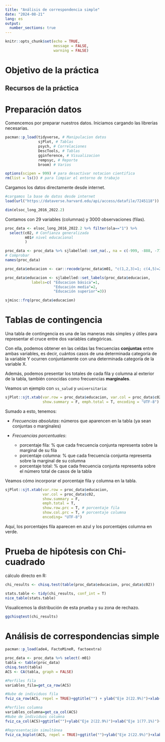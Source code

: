 ```yaml
---
title: "Análisis de correspondencia simple"
date: "2024-08-21"
lang: es
output:
  number_sections: true
---
```


```r
knitr::opts_chunk$set(echo = TRUE, 
                      message = FALSE,
                      warning = FALSE)
```

# Objetivo de la práctica



## Recursos de la práctica



# Preparación datos

Comencemos por preparar nuestros datos. Iniciamos cargando las librerías necesarias.

```r
pacman::p_load(tidyverse, # Manipulacion datos
               sjPlot, # Tablas
               psych, # Correlaciones
               DescTools, # Tablas
               gginference, # Visualizacion 
               rempsyc, # Reporte
               broom) # Varios

options(scipen = 999) # para desactivar notacion cientifica
rm(list = ls()) # para limpiar el entorno de trabajo
```

Cargamos los datos directamente desde internet.

```r
#cargamos la base de datos desde internet
load(url("https://dataverse.harvard.edu/api/access/datafile/7245118")) 

dim(elsoc_long_2016_2022.2)
```

Contamos con 29 variables (columnas) y 3000 observaciones (filas).


```r
proc_data <- elsoc_long_2016_2022.2 %>% filter(ola=="1") %>% 
  select(c02, # Confianza generalizada
         m01# nivel educacional
         )

proc_data <- proc_data %>% sjlabelled::set_na(., na = c(-999, -888, -777, -666))
# Comprobar
names(proc_data)

proc_data$educacion <- car::recode(proc_data$m01, "c(1,2,3)=1; c(4,5)=2; c(6,7,8,9,10)=3")

proc_data$educacion <- sjlabelled::set_labels(proc_data$educacion,
            labels=c( "Educacion básica"=1,
                      "Educación media"=2,
                      "Educación superior"=3))

sjmisc::frq(proc_data$educacion)
```


# Tablas de contingencia

Una tabla de contingencia es una de las maneras más simples y útiles para representar el cruce entre dos variables categóricas.

Con ella, podemos obtener en las celdas las frecuencias **conjuntas** entre ambas variables, es decir, cuántos casos de una determinada categoría de la variable Y ocurren conjuntamente con una determinada categoría de la variable X. 

Además, podemos presentar los totales de cada fila y columna al exterior de la tabla, también conocidas como frecuencias **marginales**.

Veamos un ejemplo con `ss_salud` y `universitaria`:

```r
sjPlot::sjt.xtab(var.row = proc_data$educacion, var.col = proc_data$c02, 
                 show.summary = F, emph.total = T, encoding = "UTF-8")
```

Sumado a esto, tenemos:

- _Frecuencias absolutas_: números que aparencen en la tabla (ya sean conjuntas o marginales)
- _Frecuencias porcentuales_: 
          
  * porcentaje fila: % que cada frecuencia conjunta representa sobre la marginal de su fila
  * porcentaje columna: % que cada frecuencia conjunta representa sobre la marginal de su columna
  * porcentaje total: % que cada frecuencia conjunta representa sobre el número total de casos de la tabla

Veamos cómo incorporar el porcentaje fila y columna en la tabla.

```r
sjPlot::sjt.xtab(var.row = proc_data$educacion, 
                 var.col = proc_data$c02, 
                 show.summary = F, 
                 emph.total = T, 
                 show.row.prc = T, # porcentaje fila
                 show.col.prc = T, # porcentaje columna
                 encoding= "UTF-8")
```

Aquí, los porcentajes fila aparecen en azul y los porcentajes columna en verde. 

# Prueba de hipótesis con Chi-cuadrado

cálculo directo en R:

```r
chi_results <- chisq.test(table(proc_data$educacion, proc_data$c02))

stats.table <- tidy(chi_results, conf_int = T)
nice_table(stats.table)
```

Visualicemos la distribución de esta prueba y su zona de rechazo.

```r
ggchisqtest(chi_results)
```

# Análisis de correspondencias simple

```r
pacman::p_load(ade4, FactoMineR, factoextra)
```

```r
proc_data <- proc_data %>% select(-m01)
tabla <- table(proc_data)
chisq.test(tabla)
ACS <- CA(tabla, graph = FALSE)
```

```r
#Perfiles fila
variables_fila=get_ca_row(ACS)

#Nube de individuos fila
fviz_ca_row(ACS, repel = TRUE)+ggtitle("") + ylab("Eje 2(22.9%)")+xlab("Eje 1(77.1%)")+ylim(-0.6,1.5)+xlim(-1.1,1.4)
```

```r
#Perfiles columna
variables_columna=get_ca_col(ACS)
#Nube de individuos columna
fviz_ca_col(ACS)+ggtitle("")+ylab("Eje 2(22.9%)")+xlab("Eje 1(77.1%)")+ylim(-0.5,1)+xlim(-0.9,1.3)
```

```r
#Representación simultánea
fviz_ca_biplot(ACS, repel = TRUE)+ggtitle("")+ylab("Eje 2(22.9%)")+xlab("Eje 1(77.1%)")+ylim(-0.2,0.2)+xlim(-0.3,0.3)
```


